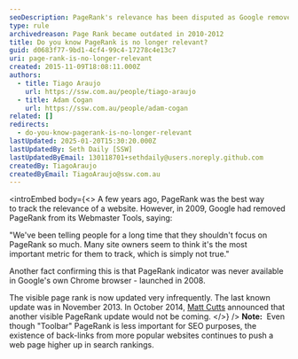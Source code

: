 ```yaml
---
seoDescription: PageRank's relevance has been disputed as Google removed it from Webmaster Tools and only updates it infrequently.
type: rule
archivedreason: Page Rank became outdated in 2010-2012
title: Do you know PageRank is no longer relevant?
guid: d0683f77-9bd1-4cf4-99c4-17278c4e13c7
uri: page-rank-is-no-longer-relevant
created: 2015-11-09T18:08:11.000Z
authors:
  - title: Tiago Araujo
    url: https://ssw.com.au/people/tiago-araujo
  - title: Adam Cogan
    url: https://ssw.com.au/people/adam-cogan
related: []
redirects:
  - do-you-know-pagerank-is-no-longer-relevant
lastUpdated: 2025-01-20T15:30:20.000Z
lastUpdatedBy: Seth Daily [SSW]
lastUpdatedByEmail: 130118701+sethdaily@users.noreply.github.com
createdBy: TiagoAraujo
createdByEmail: TiagoAraujo@ssw.com.au
---
```


<introEmbed
  body={<>
A few years ago, PageRank was the best way to track the relevance of a website. However, in 2009, Google had removed PageRank from its Webmaster Tools, saying:

"We've been telling people for a long time that they shouldn't focus on PageRank so much. Many site owners seem to think it's the most important metric for them to track, which is simply not true."

Another fact confirming this is that PageRank indicator was never available in Google's own Chrome browser - launched in 2008.

The visible page rank is now updated very infrequently. The last known update was in November 2013. In October 2014, [Matt Cutts](https://www.mattcutts.com/blog/) announced that another visible PageRank update would not be coming.
  </>}
/>
**Note:**  Even though "Toolbar" PageRank is less important for SEO purposes, the existence of back-links from more popular websites continues to push a web page higher up in search rankings.
